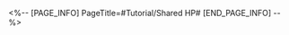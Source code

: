 <%-- [PAGE_INFO]
PageTitle=#Tutorial/Shared HP#
[END_PAGE_INFO] --%>
{{Tutorial
|sort      = 221901
|title     = Shared HP
|subtitle  = 
|type      = Battle
|about     = 
|image1    = Tutorial Shared HP 1.png{{subst:void|<!--$UPLOAD:<<SpriteOutput/TutorialPic/TutorialPage_221901.png>-<Tutorial Shared HP 1.png>-<Tutorial Files>>-->}}
|text1     = Enemies tagged with this mark will share HP.
}}
